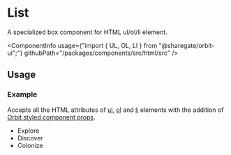 
<Meta
    title="Html elements/List"
    id="html-list"
/>

# List

<Tagline>A specialized <Link href="?path=/docs/box--default-story">box</Link> component for HTML ul/ol/li element.</Tagline>

<ComponentInfo
    usage={"import { UL, OL, LI } from \"@sharegate/orbit-ui\";"}
    githubPath="/packages/components/src/html/src"
/>

## Usage

### Example

Accepts all the HTML attributes of [ul](https://developer.mozilla.org/en-US/docs/Web/HTML/Element/ul), [ol](https://developer.mozilla.org/en-US/docs/Web/HTML/Element/ol) and [li](https://developer.mozilla.org/en-US/docs/Web/HTML/Element/li) elements with the addition of [Orbit styled component props](?path=/docs/styling--page).

<Preview>
    <Story name="example">
        <UL color="neutral-8">
            <LI>Explore</LI>
            <LI>Discover</LI>
            <LI color="accent-6">Colonize</LI>
        </UL>
    </Story>
</Preview>
